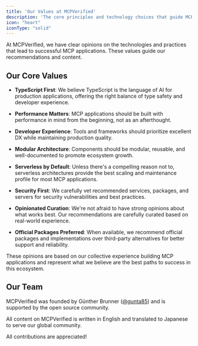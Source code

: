 ```yaml
---
title: 'Our Values at MCPVerified'
description: 'The core principles and technology choices that guide MCPVerified'
icon: "heart"
iconType: "solid"
---
```


At MCPVerified, we have clear opinions on the technologies and practices that lead to successful MCP applications. These values guide our recommendations and content.

## <Icon icon="compass" iconType="solid" /> Our Core Values

- <Icon icon="code" iconType="solid" /> **TypeScript First**: We believe TypeScript is the language of AI for production applications, offering the right balance of type safety and developer experience.

- <Icon icon="bolt" iconType="solid" /> **Performance Matters**: MCP applications should be built with performance in mind from the beginning, not as an afterthought.

- <Icon icon="laptop-code" iconType="solid" /> **Developer Experience**: Tools and frameworks should prioritize excellent DX while maintaining production quality.

- <Icon icon="cubes" iconType="solid" /> **Modular Architecture**: Components should be modular, reusable, and well-documented to promote ecosystem growth.

- <Icon icon="cloud" iconType="solid" /> **Serverless by Default**: Unless there's a compelling reason not to, serverless architectures provide the best scaling and maintenance profile for most MCP applications.

- <Icon icon="shield" iconType="solid" /> **Security First**: We carefully vet recommended services, packages, and servers for security vulnerabilities and best practices.

- <Icon icon="filter" iconType="solid" /> **Opinionated Curation**: We're not afraid to have strong opinions about what works best. Our recommendations are carefully curated based on real-world experience.

- <Icon icon="certificate" iconType="solid" /> **Official Packages Preferred**: When available, we recommend official packages and implementations over third-party alternatives for better support and reliability.

These opinions are based on our collective experience building MCP applications and represent what we believe are the best paths to success in this ecosystem. 

## <Icon icon="users" iconType="solid" /> Our Team

MCPVerified was founded by Günther Brunner ([@gunta85](https://x.com/gunta85)) and is supported by the open source community.

All content on MCPVerified is written in English and translated to Japanese to serve our global community.

All contributions are appreciated! 